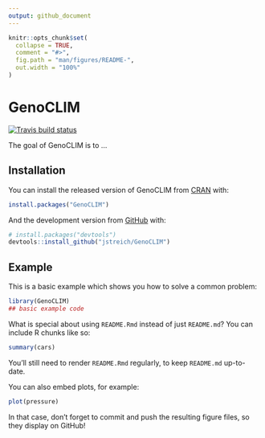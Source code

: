 ```yaml
---
output: github_document
---
```


<!-- README.md is generated from README.Rmd. Please edit that file -->

```r
knitr::opts_chunk$set(
  collapse = TRUE,
  comment = "#>",
  fig.path = "man/figures/README-",
  out.width = "100%"
)
```

# GenoCLIM

<!-- badges: start -->
[![Travis build status](https://travis-ci.org/jstreich/GenoCLIM.svg?branch=master)](https://travis-ci.org/jstreich/GenoCLIM)
<!-- badges: end -->

The goal of GenoCLIM is to ...

## Installation

You can install the released version of GenoCLIM from [CRAN](https://CRAN.R-project.org) with:

``` r
install.packages("GenoCLIM")
```

And the development version from [GitHub](https://github.com/) with:

``` r
# install.packages("devtools")
devtools::install_github("jstreich/GenoCLIM")
```
## Example

This is a basic example which shows you how to solve a common problem:

```r
library(GenoCLIM)
## basic example code
```

What is special about using `README.Rmd` instead of just `README.md`? You can include R chunks like so:

```r
summary(cars)
```

You'll still need to render `README.Rmd` regularly, to keep `README.md` up-to-date.

You can also embed plots, for example:

```r
plot(pressure)
```

In that case, don't forget to commit and push the resulting figure files, so they display on GitHub!
